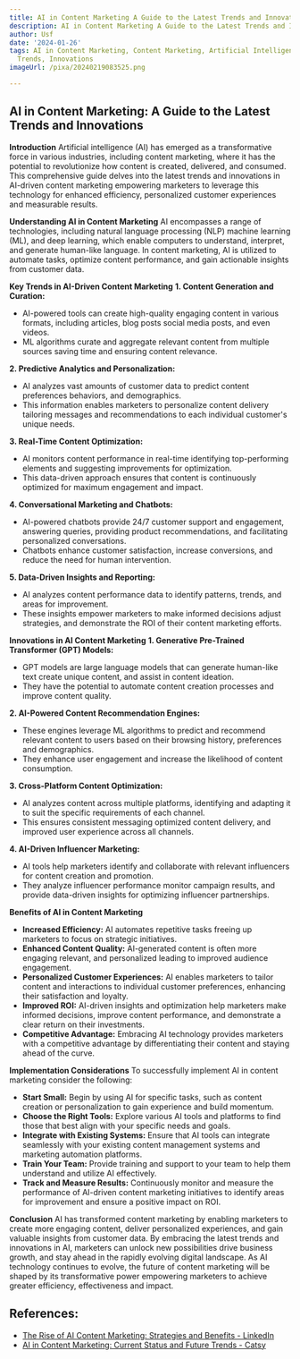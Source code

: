 ```yaml
---
title: AI in Content Marketing A Guide to the Latest Trends and Innovations
description: AI in Content Marketing A Guide to the Latest Trends and Innovations
author: Usf
date: '2024-01-26'
tags: AI in Content Marketing, Content Marketing, Artificial Intelligence, AI, Latest
  Trends, Innovations
imageUrl: /pixa/20240219083525.png

---
```

## AI in  Content Marketing: A Guide to the Latest Trends and Innovations

**Introduction**
Artificial intelligence (AI) has emerged as a transformative force in various industries, including content marketing, where  it has the potential to revolutionize  how content is created, delivered, and  consumed.  This comprehensive guide delves  into the latest trends and innovations in AI-driven content marketing empowering marketers  to leverage this technology for enhanced efficiency, personalized customer experiences and measurable results.

**Understanding AI in Content  Marketing**
AI encompasses a range of technologies, including natural language processing (NLP) machine learning (ML),  and deep learning, which enable computers to understand, interpret, and generate human-like  language. In  content marketing, AI is utilized to  automate tasks, optimize content performance, and gain  actionable insights from customer data.

**Key Trends in AI-Driven Content Marketing**
**1. Content Generation  and Curation:**
* AI-powered tools can  create  high-quality engaging content in various formats, including articles, blog posts social media  posts, and even videos.
* ML algorithms curate and aggregate relevant content from multiple sources  saving time and ensuring content relevance.

**2. Predictive Analytics and Personalization:**
* AI analyzes vast amounts of customer data to predict content preferences behaviors,  and demographics.
* This  information enables  marketers to personalize content delivery tailoring messages and recommendations to  each individual customer's unique needs.

**3. Real-Time Content Optimization:**
* AI monitors content performance in real-time identifying  top-performing elements and suggesting improvements for optimization.
* This data-driven approach ensures that content is continuously optimized for maximum engagement and impact.

**4. Conversational Marketing and Chatbots:**
* AI-powered chatbots provide 24/7 customer support and engagement, answering queries, providing  product recommendations, and facilitating personalized conversations.
* Chatbots enhance  customer satisfaction, increase  conversions,  and reduce the need for human  intervention.

**5. Data-Driven Insights and Reporting:**
* AI analyzes content performance data to identify patterns,  trends, and areas for improvement.
* These insights empower marketers to make informed decisions adjust strategies, and demonstrate the ROI of their content marketing efforts.

**Innovations in AI Content Marketing**
**1. Generative Pre-Trained Transformer (GPT) Models:**
* GPT  models are large language  models that  can generate human-like  text  create unique content, and  assist in content ideation.
* They have the potential  to  automate content creation  processes and improve content quality.

**2. AI-Powered Content Recommendation Engines:**
* These engines leverage ML algorithms to predict and recommend  relevant content to users based on their browsing history, preferences and demographics.
* They enhance user engagement and increase the likelihood of content consumption.

**3. Cross-Platform Content Optimization:**
* AI analyzes content  across multiple platforms, identifying and adapting  it to suit the specific requirements of each channel.
* This ensures consistent  messaging optimized  content delivery, and improved user experience across all channels.

**4. AI-Driven Influencer Marketing:**
* AI tools help marketers identify and collaborate with relevant influencers for content  creation  and promotion.
* They analyze influencer performance monitor campaign results, and provide data-driven insights for optimizing influencer partnerships.

**Benefits of AI in Content Marketing**
* **Increased Efficiency:** AI automates repetitive tasks freeing up marketers  to focus on strategic initiatives.
* **Enhanced Content Quality:** AI-generated content is often more engaging relevant, and personalized leading to  improved audience engagement.
* **Personalized  Customer Experiences:**  AI enables marketers to tailor  content and interactions to  individual customer preferences, enhancing their satisfaction and loyalty.
* **Improved  ROI:** AI-driven insights and optimization help marketers make informed decisions, improve content  performance,  and demonstrate a clear return on their investments.
* **Competitive Advantage:** Embracing AI technology provides marketers  with a  competitive advantage by differentiating their content  and staying ahead of the curve.

**Implementation Considerations**
To  successfully implement AI in content marketing consider the following:

* **Start  Small:** Begin by using AI for specific tasks,  such as content creation or personalization to gain experience and build  momentum.
* **Choose the Right Tools:** Explore various AI tools  and platforms to  find those that best align with your  specific needs and goals.
* **Integrate with Existing Systems:** Ensure that  AI tools can integrate seamlessly with your existing content management systems and marketing automation platforms.
* **Train Your Team:** Provide training and support to your team to help  them understand and utilize  AI effectively.
* **Track and Measure Results:** Continuously monitor and measure the performance of AI-driven content marketing initiatives to identify areas for improvement and ensure a positive impact on ROI.

**Conclusion**
AI has transformed content marketing by enabling marketers  to create more engaging content, deliver personalized experiences, and gain valuable  insights from customer data. By embracing the latest trends and innovations in AI, marketers can unlock new possibilities drive  business  growth, and  stay ahead in the  rapidly evolving digital landscape. As AI technology continues to evolve, the future of content marketing will be shaped by its transformative power empowering marketers to achieve greater efficiency, effectiveness and impact.

## References:
- [The Rise of AI Content Marketing: Strategies and Benefits - LinkedIn](https://www.linkedin.com/pulse/rise-ai-content-marketing-strategies-benefits-futuretrans-2spmf)
- [AI in Content Marketing: Current Status and Future Trends - Catsy](https://catsy.com/blog/ai-content-marketing/)
